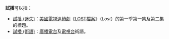 {{noteTA
|1=zh-hans:迷失; zh-hant:迷; zh-tw:LOST檔案;
}}

'''試播'''可以指：
*[[試播_(迷失)|試播 (迷失)]]：[[美國|美國]][[電視連續劇|電視連續劇]]《[[迷失|LOST檔案]]》（''Lost''）的第一季第一集及第二集的標題。
*[[試播_(術語)|試播 (術語)]]：[[廣播電台|廣播電台]]及[[電視台|電視台]]術語。

{{disambig|Cat=二字消歧義|S試}}